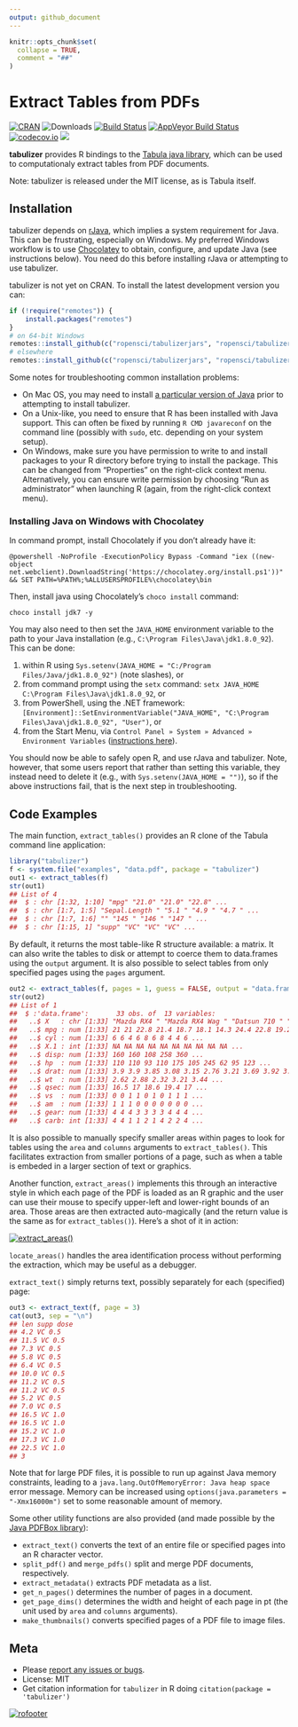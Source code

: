 ```yaml
---
output: github_document
---
```


```r
knitr::opts_chunk$set(
  collapse = TRUE,
  comment = "##"
)
```

# Extract Tables from PDFs

[![CRAN](https://www.r-pkg.org/badges/version/tabulizer)](https://cran.r-project.org/package=tabulizer)
![Downloads](https://cranlogs.r-pkg.org/badges/tabulizer)
[![Build Status](https://travis-ci.org/ropensci/tabulizer.png?branch=master)](https://travis-ci.org/ropensci/tabulizer)
[![AppVeyor Build Status](https://ci.appveyor.com/api/projects/status/github/ropensci/tesseract?branch=master&svg=true)](https://ci.appveyor.com/project/tpaskhalis/tabulizer)
[![codecov.io](https://codecov.io/github/ropensci/tabulizer/coverage.svg?branch=master)](https://codecov.io/github/ropensci/tabulizer?branch=master)
[![](https://badges.ropensci.org/42_status.svg)](https://github.com/ropensci/onboarding/issues/42)

**tabulizer** provides R bindings to the [Tabula java library](https://github.com/tabulapdf/tabula-java/), which can be used to computationaly extract tables from PDF documents.

Note: tabulizer is released under the MIT license, as is Tabula itself.

## Installation

tabulizer depends on [rJava](https://cran.r-project.org/package=rJava), which implies a system requirement for Java. This can be frustrating, especially on Windows. My preferred Windows workflow is to use [Chocolatey](https://chocolatey.org/) to obtain, configure, and update Java (see instructions below). You need do this before installing rJava or attempting to use tabulizer.

tabulizer is not yet on CRAN. To install the latest development version you can:

```r
if (!require("remotes")) {
    install.packages("remotes")
}
# on 64-bit Windows
remotes::install_github(c("ropensci/tabulizerjars", "ropensci/tabulizer"), INSTALL_opts = "--no-multiarch")
# elsewhere
remotes::install_github(c("ropensci/tabulizerjars", "ropensci/tabulizer"))
```

Some notes for troubleshooting common installation problems:

 - On Mac OS, you may need to install [a particular version of Java](https://support.apple.com/kb/DL1572?locale=en_US) prior to attempting to install tabulizer.
 - On a Unix-like, you need to ensure that R has been installed with Java support. This can often be fixed by running `R CMD javareconf` on the command line (possibly with `sudo`, etc. depending on your system setup).
 - On Windows, make sure you have permission to write to and install packages to your R directory before trying to install the package. This can be changed from "Properties" on the right-click context menu. Alternatively, you can ensure write permission by choosing "Run as administrator" when launching R (again, from the right-click context menu).

### Installing Java on Windows with Chocolatey

In command prompt, install Chocolately if you don't already have it:

```
@powershell -NoProfile -ExecutionPolicy Bypass -Command "iex ((new-object net.webclient).DownloadString('https://chocolatey.org/install.ps1'))" && SET PATH=%PATH%;%ALLUSERSPROFILE%\chocolatey\bin
```

Then, install java using Chocolately's `choco install` command:

```
choco install jdk7 -y
```

You may also need to then set the `JAVA_HOME` environment variable to the path to your Java installation (e.g., `C:\Program Files\Java\jdk1.8.0_92`). This can be done:

 1. within R using `Sys.setenv(JAVA_HOME = "C:/Program Files/Java/jdk1.8.0_92")` (note slashes), or
 2. from command prompt using the `setx` command: `setx JAVA_HOME C:\Program Files\Java\jdk1.8.0_92`, or
 3. from PowerShell, using the .NET framework: `[Environment]::SetEnvironmentVariable("JAVA_HOME", "C:\Program Files\Java\jdk1.8.0_92", "User")`, or
 4. from the Start Menu, via `Control Panel » System » Advanced » Environment Variables` ([instructions here](http://superuser.com/a/284351/221772)).

You should now be able to safely open R, and use rJava and tabulizer. Note, however, that some users report that rather than setting this variable, they instead need to delete it (e.g., with `Sys.setenv(JAVA_HOME = "")`), so if the above instructions fail, that is the next step in troubleshooting.

## Code Examples

The main function, `extract_tables()` provides an R clone of the Tabula command line application:

```r
library("tabulizer")
f <- system.file("examples", "data.pdf", package = "tabulizer")
out1 <- extract_tables(f)
str(out1)
## List of 4
##  $ : chr [1:32, 1:10] "mpg" "21.0" "21.0" "22.8" ...
##  $ : chr [1:7, 1:5] "Sepal.Length " "5.1 " "4.9 " "4.7 " ...
##  $ : chr [1:7, 1:6] "" "145 " "146 " "147 " ...
##  $ : chr [1:15, 1] "supp" "VC" "VC" "VC" ...
```

By default, it returns the most table-like R structure available: a matrix. It can also write the tables to disk or attempt to coerce them to data.frames using the `output` argument. It is also possible to select tables from only specified pages using the `pages` argument.

```r
out2 <- extract_tables(f, pages = 1, guess = FALSE, output = "data.frame")
str(out2)
## List of 1
##  $ :'data.frame':       33 obs. of  13 variables:
##   ..$ X   : chr [1:33] "Mazda RX4 " "Mazda RX4 Wag " "Datsun 710 " "Hornet 4 Drive " ...
##   ..$ mpg : num [1:33] 21 21 22.8 21.4 18.7 18.1 14.3 24.4 22.8 19.2 ...
##   ..$ cyl : num [1:33] 6 6 4 6 8 6 8 4 4 6 ...
##   ..$ X.1 : int [1:33] NA NA NA NA NA NA NA NA NA NA ...
##   ..$ disp: num [1:33] 160 160 108 258 360 ...
##   ..$ hp  : num [1:33] 110 110 93 110 175 105 245 62 95 123 ...
##   ..$ drat: num [1:33] 3.9 3.9 3.85 3.08 3.15 2.76 3.21 3.69 3.92 3.92 ...
##   ..$ wt  : num [1:33] 2.62 2.88 2.32 3.21 3.44 ...
##   ..$ qsec: num [1:33] 16.5 17 18.6 19.4 17 ...
##   ..$ vs  : num [1:33] 0 0 1 1 0 1 0 1 1 1 ...
##   ..$ am  : num [1:33] 1 1 1 0 0 0 0 0 0 0 ...
##   ..$ gear: num [1:33] 4 4 4 3 3 3 3 4 4 4 ...
##   ..$ carb: int [1:33] 4 4 1 1 2 1 4 2 2 4 ...
```

It is also possible to manually specify smaller areas within pages to look for tables using the `area` and `columns` arguments to `extract_tables()`. This facilitates extraction from smaller portions of a page, such as when a table is embeded in a larger section of text or graphics.

Another function, `extract_areas()` implements this through an interactive style in which each page of the PDF is loaded as an R graphic and the user can use their mouse to specify upper-left and lower-right bounds of an area. Those areas are then extracted auto-magically (and the return value is the same as for `extract_tables()`). Here's a shot of it in action:

[![extract_areas()](http://i.imgur.com/USTyQl7.gif)](http://i.imgur.com/USTyQl7.gif)

`locate_areas()` handles the area identification process without performing the extraction, which may be useful as a debugger.

`extract_text()` simply returns text, possibly separately for each (specified) page:

```r
out3 <- extract_text(f, page = 3)
cat(out3, sep = "\n")
## len supp dose
## 4.2 VC 0.5
## 11.5 VC 0.5
## 7.3 VC 0.5
## 5.8 VC 0.5
## 6.4 VC 0.5
## 10.0 VC 0.5
## 11.2 VC 0.5
## 11.2 VC 0.5
## 5.2 VC 0.5
## 7.0 VC 0.5
## 16.5 VC 1.0
## 16.5 VC 1.0
## 15.2 VC 1.0
## 17.3 VC 1.0
## 22.5 VC 1.0
## 3
```

Note that for large PDF files, it is possible to run up against Java memory constraints, leading to a `java.lang.OutOfMemoryError: Java heap space` error message. Memory can be increased using `options(java.parameters = "-Xmx16000m")` set to some reasonable amount of memory.

Some other utility functions are also provided (and made possible by the [Java PDFBox library](https://pdfbox.apache.org/)):

 - `extract_text()` converts the text of an entire file or specified pages into an R character vector.
 - `split_pdf()` and `merge_pdfs()` split and merge PDF documents, respectively.
 - `extract_metadata()` extracts PDF metadata as a list.
 - `get_n_pages()` determines the number of pages in a document.
 - `get_page_dims()` determines the width and height of each page in pt (the unit used by `area` and `columns` arguments).
 - `make_thumbnails()` converts specified pages of a PDF file to image files.

## Meta

* Please [report any issues or bugs](https://github.com/ropensci/tabulizer/issues).
* License: MIT
* Get citation information for `tabulizer` in R doing `citation(package = 'tabulizer')`

[![rofooter](http://ropensci.org/public_images/github_footer.png)](http://ropensci.org)
